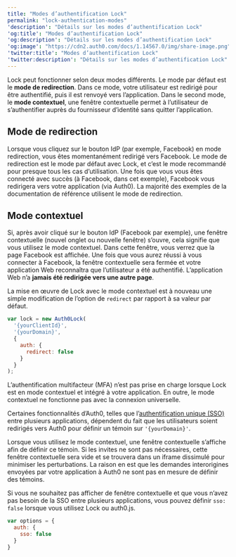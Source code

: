 ```yaml
---
title: "Modes d’authentification Lock"
permalink: "lock-authentication-modes"
'description': "Détails sur les modes d’authentification Lock"
'og:title': "Modes d’authentification Lock"
'og:description': "Détails sur les modes d’authentification Lock"
'og:image': "https://cdn2.auth0.com/docs/1.14567.0/img/share-image.png"
'twitter:title': "Modes d’authentification Lock"
'twitter:description': "Détails sur les modes d’authentification Lock"
---
```


Lock peut fonctionner selon deux modes différents. Le mode par défaut est le **mode de redirection**. Dans ce mode, votre utilisateur est redirigé pour être authentifié, puis il est renvoyé vers l’application. Dans le second mode, le **mode contextuel**, une fenêtre contextuelle permet à l’utilisateur de s’authentifier auprès du fournisseur d’identité sans quitter l’application.

## Mode de redirection

Lorsque vous cliquez sur le bouton <Tooltip href="/docs/fr-ca/glossary?term=idp" tip="Fournisseur d’identité (IdP)
Service de stockage et de gestion des identités numériques." cta="Voir le glossaire">IdP</Tooltip> (par exemple, Facebook) en mode redirection, vous êtes momentanément redirigé vers Facebook. Le mode de redirection est le mode par défaut avec Lock, et c’est le mode recommandé pour presque tous les cas d’utilisation. Une fois que vous vous êtes connecté avec succès (à Facebook, dans cet exemple), Facebook vous redirigera vers votre application (via Auth0). La majorité des exemples de la documentation de référence utilisent le mode de redirection.

## Mode contextuel

Si, après avoir cliqué sur le bouton IdP (Facebook par exemple), une fenêtre contextuelle (nouvel onglet ou nouvelle fenêtre) s’ouvre, cela signifie que vous utilisez le mode contextuel. Dans cette fenêtre, vous verrez que la page Facebook est affichée. Une fois que vous aurez réussi à vous connecter à Facebook, la fenêtre contextuelle sera fermée et votre application Web reconnaîtra que l’utilisateur a été authentifié. L’application Web n’a **jamais été redirigée vers une autre page**.

La mise en œuvre de Lock avec le mode contextuel est à nouveau une simple modification de l’option de `redirect` par rapport à sa valeur par défaut.



```javascript lines
var lock = new Auth0Lock(
  '{yourClientId}',
  '{yourDomain}',
  {
    auth: {
      redirect: false
    }
  }
);
```

L’authentification multifacteur (<Tooltip href="/docs/fr-ca/glossary?term=multifactor-authentication" tip="Authentification multifacteur (MFA)
Processus d’authentification de l’utilisateur qui utilise un facteur en plus du nom d’utilisateur et du mot de passe, tel qu’un code par SMS." cta="Voir le glossaire">MFA</Tooltip>) n’est pas prise en charge lorsque Lock est en mode contextuel et intégré à votre application. En outre, le mode contextuel ne fonctionne pas avec la connexion universelle.

Certaines fonctionnalités d’Auth0, telles que l’[authentification unique (SSO)](/docs/fr-ca/authenticate/single-sign-on) entre plusieurs applications, dépendent du fait que les utilisateurs soient redirigés vers Auth0 pour définir un témoin sur `'{yourDomain}'`.

Lorsque vous utilisez le mode contextuel, une fenêtre contextuelle s’affiche afin de définir ce témoin. Si les invites ne sont pas nécessaires, cette fenêtre contextuelle sera vide et se trouvera dans un iframe dissimulé pour minimiser les perturbations. La raison en est que les demandes interorigines envoyées par votre application à Auth0 ne sont pas en mesure de définir des témoins.

Si vous ne souhaitez pas afficher de fenêtre contextuelle et que vous n’avez pas besoin de la <Tooltip href="/docs/fr-ca/glossary?term=single-sign-on" tip="Authentification unique (SSO)
Service qui, après qu’un utilisateur se soit connecté à une application, le connecte automatiquement à d’autres applications." cta="Voir le glossaire">SSO</Tooltip> entre plusieurs applications, vous pouvez définir `sso: false` lorsque vous utilisez Lock ou auth0.js.

```javascript lines
var options = {
  auth: {
    sso: false
  }
}
```

